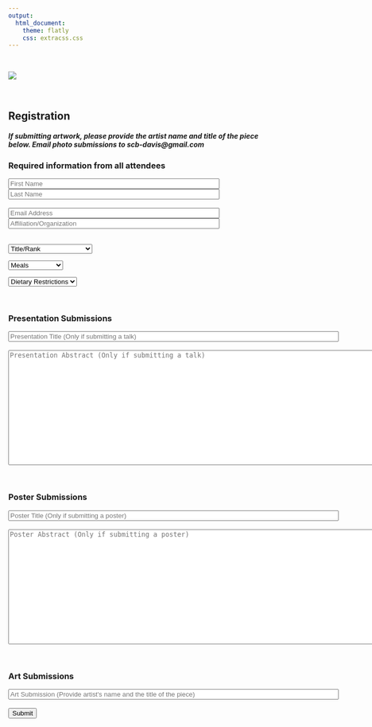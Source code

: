 ```yaml
---
output: 
  html_document:
    theme: flatly
    css: extracss.css
---
```

<br> 

![](pics/hotairballoons.JPG)

<br>

## Registration

##### If submitting artwork, please provide the artist name and title of the piece below. Email photo submissions to scb-davis@gmail.com 

### Required information from all attendees

<form name="gform" id="gform" enctype="text/plain" action="https://docs.google.com/forms/d/e/1FAIpQLSdSdWwx2QywnGMzaEpCtFDhu_dEQZdNYDuH7REOQLMFKSsPuQ/formResponse?" target="hidden_iframe" onsubmit="submitted=true;">
  <input type="text" name="entry.763057343" id="entry.763057343" placeholder="First Name" size="50" required>
  <input type="text" name="entry.249503504" id="entry.249503504" placeholder="Last Name" size="50" required><br><br>
  <input type="email" name="entry.789128360" id="entry.789128360" size="50" placeholder="Email Address" required>
  <input type="text" name="entry.1213018856" id="entry.1213018856" placeholder="Affiliation/Organization" size="50" required><br><br>
<div class="select-style">
  <select name="entry.723155376" id="entry.723155376">
  <option value="" disabled selected>Title/Rank</option>
  <option value="Graduate Student">Graduate Student</option>
  <option value="Undergraduate Student">Undergraduate Student</option>
  <option value="Postdoctoral Researcher">Postdoctoral Researcher</option>
  <option value="Faculty">Faculty</option>
  <option value="Professional">Professional</option>
  <option value="Other">Other</option>
</select>
</div>
<div class="select-style">
<select name="entry.392023586" id="entry.392023586" required>
  <option value="" disabled selected>Meals</option>
  <option value="Breakfast Only">Breakfast Only</option>
  <option value="Lunch Only">Lunch Only</option>
  <option value="Both">Both Meals</option>
  <option value="Neither">Neither</option>
</select>
</div>
<div class="select-style">
  <select name="entry.1756681039" id="entry.1756681039" required>
  <option value="" disabled selected>Dietary Restrictions</option>
  <option value="None">None</option>
  <option value="Vegetarian">Vegetarian</option>
  <option value="Vegan">Vegan</option>
  <option value="Gluten free">Gluten free</option>
  <option value="Halal">Halal</option>
  <option value="Kosher">Kosher</option>
</select>
</div>
<br>

### Presentation Submissions

  <input type="text" name="entry.1402407729" id="entry.1402407729" size="80" placeholder="Presentation Title (Only if submitting a talk)"><br><br>
  <textarea rows="15" cols="100" name="entry.1103035403" id="entry.1103035403" placeholder="Presentation Abstract (Only if submitting a talk)"></textarea>
<br>

### Poster Submissions 
  
  <input type="text" name="entry.563259035" id="entry.563259035" size="80" placeholder="Poster Title (Only if submitting a poster)"><br><br>
  <textarea rows="15" cols="100" name="entry.1838853328" id="entry.1838853328" placeholder="Poster Abstract (Only if submitting a poster)"></textarea><br>
  
### Art Submissions 

  <input type="text" name="entry.1669133587" id="entry.1669133587" size="80" placeholder="Art Submission (Provide artist's name and the title of the piece)"><br><br>
  <input type="submit" value="Submit">
</form>

<iframe name="hidden_iframe" id="hidden_iframe" style="display:none;" onload="if(submitted) {}"></iframe>

<script src="assets/js/jquery.min.js"></script>
<script type="text/javascript">var submitted=false;</script>
<script type="text/javascript">
$('#gform').on('submit', function(e) {
  $('#gform *').fadeOut(2000);
  $('#gform').prepend('Your submission has been processed...');
  });
</script>